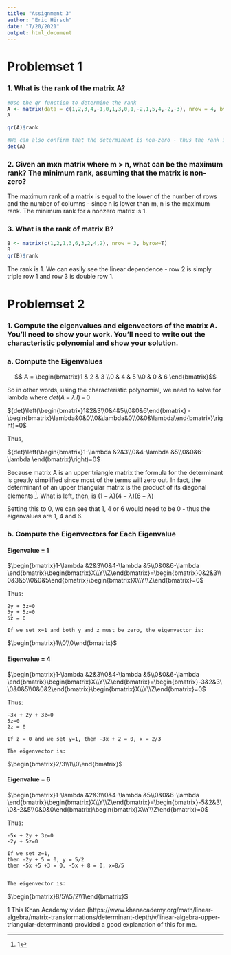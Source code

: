 ```yaml
---
title: "Assignment 3"
author: "Eric Hirsch"
date: "7/20/2021"
output: html_document
---
```


# Problemset 1

### 1. What is the rank of the matrix A?
 
```r
#Use the qr function to determine the rank
A <- matrix(data = c(1,2,3,4,-1,0,1,3,0,1,-2,1,5,4,-2,-3), nrow = 4, byrow=T)
A

qr(A)$rank

#We can also confirm that the determinant is non-zero - thus the rank is the number of rows (or columns) for a square matrix, which is 4.
det(A)
```

### 2. Given an mxn matrix where m > n, what can be the maximum rank? The minimum rank, assuming that the matrix is non-zero?
 
The maximum rank of a matrix is equal to the lower of the number of rows and the number of columns - since n is lower than m, n is the maximum rank.  The minimum rank for a nonzero matrix is 1.

### 3. What is the rank of matrix B?

```r
B <- matrix(c(1,2,1,3,6,3,2,4,2), nrow = 3, byrow=T)
B
qr(B)$rank
```

The rank is 1.  We can easily see the linear dependence - row 2 is simply triple row 1 and row 3 is double row 1. 

# Problemset 2

### 1. Compute the eigenvalues and eigenvectors of the matrix A. You'll need to show your work. You'll need to write out the characteristic polynomial and show your solution.

### a. Compute the Eigenvalues

$$ A = \begin{bmatrix}1 & 2 & 3 \\0 & 4 & 5 \\0 & 0 & 6 \end{bmatrix}$$ 

So in other words, using the characteristic polynomial, we need to solve for lambda where ${det}\left(A-\lambda \,I\right)\,=\,0$

${det}\left(\begin{bmatrix}1&2&3\\0&4&5\\0&0&6\end{bmatrix} - \begin{bmatrix}\lambda&0&0\\0&\lambda&0\\0&0&\lambda\end{bmatrix}\right)=0$

Thus, 

${det}\left(\begin{bmatrix}1-\lambda &2&3\\0&4-\lambda &5\\0&0&6-\lambda \end{bmatrix}\right)=0$

Because matrix A is an upper triangle matrix the formula for the determinant is greatly simplified since most of the terms will zero out. In fact, the determinant of an upper triangular matrix is the product of its diagonal elements ^[1]. What is left, then, is $\left(1-\lambda\right)\left(4-\lambda \right)\left(6-\lambda \right)$

Setting this to 0, we can see that 1, 4 or 6 would need to be 0 - thus the eigenvalues are 1, 4 and 6.

### b. Compute the Eigenvectors for Each Eigenvalue

#### Eigenvalue = 1

$\begin{bmatrix}1-\lambda &2&3\\0&4-\lambda &5\\0&0&6-\lambda \end{bmatrix}\begin{bmatrix}X\\Y\\Z\end{bmatrix}=\begin{bmatrix}0&2&3\\0&3&5\\0&0&5\end{bmatrix}\begin{bmatrix}X\\Y\\Z\end{bmatrix}=0$

Thus:

    2y + 3z=0
    3y + 5z=0
    5z = 0
    
    If we set x=1 and both y and z must be zero, the eigenvector is:
    
$\begin{bmatrix}1\\0\\0\end{bmatrix}$


#### Eigenvalue = 4

$\begin{bmatrix}1-\lambda &2&3\\0&4-\lambda &5\\0&0&6-\lambda \end{bmatrix}\begin{bmatrix}X\\Y\\Z\end{bmatrix}=\begin{bmatrix}-3&2&3\\0&0&5\\0&0&2\end{bmatrix}\begin{bmatrix}X\\Y\\Z\end{bmatrix}=0$

Thus:

    -3x + 2y + 3z=0
    5z=0
    2z = 0
    
    If z = 0 and we set y=1, then -3x + 2 = 0, x = 2/3
    
    The eigenvector is:
    
$\begin{bmatrix}2/3\\1\\0\end{bmatrix}$

#### Eigenvalue = 6

$\begin{bmatrix}1-\lambda &2&3\\0&4-\lambda &5\\0&0&6-\lambda \end{bmatrix}\begin{bmatrix}X\\Y\\Z\end{bmatrix}=\begin{bmatrix}-5&2&3\\0&-2&5\\0&0&0\end{bmatrix}\begin{bmatrix}X\\Y\\Z\end{bmatrix}=0$

Thus:

    -5x + 2y + 3z=0
    -2y + 5z=0
    
    If we set z=1, 
    then -2y + 5 = 0, y = 5/2
    then -5x +5 +3 = 0, -5x + 8 = 0, x=8/5
    
    
    The eigenvector is:
    
$\begin{bmatrix}8/5\\5/2\\1\end{bmatrix}$

1 This Khan Academy video (https://www.khanacademy.org/math/linear-algebra/matrix-transformations/determinant-depth/v/linear-algebra-upper-triangular-determinant) provided a good explanation of this for me.